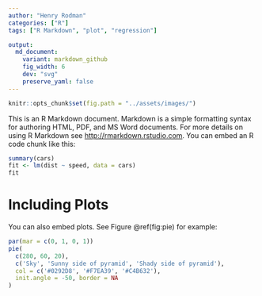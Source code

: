```yaml
---
author: "Henry Rodman"
categories: ["R"]
tags: ["R Markdown", "plot", "regression"]

output:
  md_document:
    variant: markdown_github
    fig_width: 6
    dev: "svg"
    preserve_yaml: false
---
```


```r
knitr::opts_chunk$set(fig.path = "../assets/images/")
```

This is an R Markdown document. Markdown is a simple formatting syntax for authoring HTML, PDF, and MS Word documents. For more details on using R Markdown see <http://rmarkdown.rstudio.com>.
<!--more-->
You can embed an R code chunk like this:

```r
summary(cars)
fit <- lm(dist ~ speed, data = cars)
fit
```

# Including Plots

You can also embed plots. See Figure \@ref(fig:pie) for example:

```r
par(mar = c(0, 1, 0, 1))
pie(
  c(280, 60, 20),
  c('Sky', 'Sunny side of pyramid', 'Shady side of pyramid'),
  col = c('#0292D8', '#F7EA39', '#C4B632'),
  init.angle = -50, border = NA
)
```
